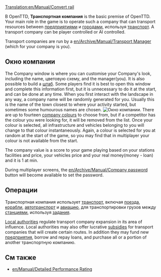 [[Translation:en/Manual/Convert rail]]
{{ru/Перевод|en/Manual/Transport company|1}}

В OpenTTD, '''Транспортная компания''' is the basic premise of OpenTTD. Your main role in the game is to operate such a company that can transport resources between [[ru/Manual/Промышленность|предприятиями]] и [[ru/Manual/Город|городами]], используя [[ru/Manual/Транспорт|транспорт]]. A transport company can be player controlled or AI controlled.

Transport companies are run by a [[en/Archive/Manual/Transport Manager]] (which for your company is you).

==Окно компании==
The Company window is where you can customise your Company's look, including the name, цветовую схему, and the manager(you). It is also possible to build a [[ru/Archive/Manual/Штаб|штаб]]. Some players find it is best to open this window and complete this information first, but it is unnecessary to do it at the start, and can be done at any time. When you first interact with the landscape in any way, a company name will be randomly generated for you. Usually this is the name of the town closest to where your activity started, but sometimes some humourous names are chosen. 
[[File:en/Manual/Companywindow.png|center|frame|Окно компании.]]
There are up to fourteen [[en/Archive/Manual/Company Colours|company colours]] to choose from, but if a competitor has the colour you were looking for, it will be removed from the list. Once your colour is selected, all infrastructure and vehicles belonging to you will change to that colour instantaneously. Again, a colour is selected for you at random at the start of the game, so you may find that in multiplayer your colour is not available from the start. 

The company value is a score to your game playing based on your stations facilities and price, your vehicles price and your real money(money - loan) and it is 1 at min.

During multiplayer screens, the [[en/Archive/Manual/Company password]] button will become available to set the password.

==Операции==
Транспортная компания использует [[ru/Manual/Транспорт|транспорт]], включая  [[ru/Manual/Поезда|поезда]], [[ru/Manual/Корабли|корабли]], [[ru/Manual/Автотранспорт|автотранспорт]] и [[ru/Manual/Авиация|авиацию]], для транспортировки грузов между [[ru/Manual/Станции|станциями]], используя [[ru/Manual/Задания|задания]]. 

[[en/Manual/Local authority|Local authorities]] regulate transport company expansion in its area of influence. Local authorities may also offer lucrative [[en/Manual/Subsidy|subsidies]] for transport companies that will create certain routes. In addition they may fund new [[ru/Manual/Промышленность|предприятия]], borrow and repay loans, and purchase all or a portion of another транспортную компанию.

==См также==
*[[en/Manual/Detailed Performance Rating]]